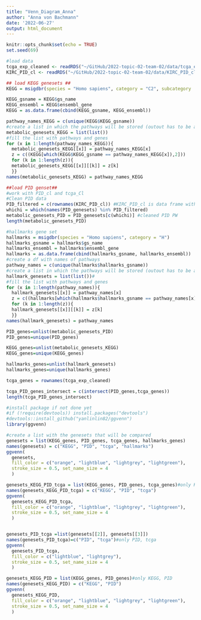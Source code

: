 ```yaml
---
title: "Venn_Diagram_Anna"
author: "Anna von Bachmann"
date: '2022-06-27'
output: html_document
---
```


```r
knitr::opts_chunk$set(echo = TRUE)
set.seed(69)
```

```r
#load data
tcga_exp_cleaned <- readRDS("~/GitHub/2022-topic-02-team-02/data/tcga_exp_cleaned.RDS")
KIRC_PID_cl <- readRDS("~/GitHub/2022-topic-02-team-02/data/KIRC_PID_cl.RDS")
```

```r
## load KEGG genesets ##
KEGG = msigdbr(species = "Homo sapiens", category = "C2", subcategory  = "CP:KEGG")

KEGG_gsname = KEGG$gs_name
KEGG_ensembl = KEGG$ensembl_gene
KEGG = as.data.frame(cbind(KEGG_gsname, KEGG_ensembl))

pathway_names_KEGG = c(unique(KEGG$KEGG_gsname))
#create a list in which the pathways will be stored (outout has to be a list)
metabolic_genesets_KEGG = list(list())
#fill the list with pathways and genes
for (x in 1:length(pathway_names_KEGG)){
  metabolic_genesets_KEGG[[x]] = pathway_names_KEGG[x]
  z = c((KEGG[which(KEGG$KEGG_gsname == pathway_names_KEGG[x]),2]))
  for (k in 1:length(z)){
  metabolic_genesets_KEGG[[x]][[k]] = z[k]
  }}
names(metabolic_genesets_KEGG) = pathway_names_KEGG
```

```r
##load PID genset##
#work with PID_cl and tcga_Cl
#Clean PID data
PID_filtered = c(rownames(KIRC_PID_cl)) #KIRC_PID_cl is data frame without PW with constant NES-->constant NES over all patients is not interesting for clustering
whichi = which(names(PID_genesets) %in% PID_filtered)
metabolic_genesets_PID = PID_genesets[c(whichi)] #cleaned PID PW
length(metabolic_genesets_PID)
```

```r
#hallmarks gene set
hallmarks = msigdbr(species = "Homo sapiens", category = "H")
hallmarks_gsname = hallmarks$gs_name
hallmarks_ensembl = hallmarks$ensembl_gene
hallmarks = as.data.frame(cbind(hallmarks_gsname, hallmarks_ensembl))
#create a df with names of pathways
pathway_names = c(unique(hallmarks$hallmarks_gsname))
#create a list in which the pathways will be stored (outout has to be a list)
hallmark_genesets = list(list())#
#fill the list with pathways and genes
for (x in 1:length(pathway_names)){
  hallmark_genesets[[x]] = pathway_names[x]
  z = c((hallmarks[which(hallmarks$hallmarks_gsname == pathway_names[x]),2]))
  for (k in 1:length(z)){
  hallmark_genesets[[x]][[k]] = z[k]
  }}
names(hallmark_genesets) = pathway_names
```


```r
PID_genes=unlist(metabolic_genesets_PID)
PID_genes=unique(PID_genes)

KEGG_genes=unlist(metabolic_genesets_KEGG)
KEGG_genes=unique(KEGG_genes)

hallmarks_genes=unlist(hallmark_genesets)
hallmarks_genes=unique(hallmarks_genes)

tcga_genes = rownames(tcga_exp_cleaned)

tcga_PID_genes_intersect = c(intersect(PID_genes,tcga_genes))
length(tcga_PID_genes_intersect)
```

```r
#install package if not done yet
#if (!require(devtools)) install.packages("devtools")
#devtools::install_github("yanlinlin82/ggvenn")
library(ggvenn)
```

```r
#create a list with the genesets that will be compared
genesets = list(KEGG_genes, PID_genes, tcga_genes, hallmarks_genes)
names(genesets) = c("KEGG", "PID", "tcga", "hallmarks")
ggvenn(
  genesets, 
  fill_color = c("orange", "lightblue", "lightgrey", "lightgreen"),
  stroke_size = 0.5, set_name_size = 4
  )

genesets_KEGG_PID_tcga = list(KEGG_genes, PID_genes, tcga_genes)#only KEGG, PID, tcga
names(genesets_KEGG_PID_tcga) = c("KEGG", "PID", "tcga")
ggvenn(
  genesets_KEGG_PID_tcga, 
  fill_color = c("orange", "lightblue", "lightgrey", "lightgreen"),
  stroke_size = 0.5, set_name_size = 4
  )


genesets_PID_tcga =list(genesets[[2]], genesets[[3]])
names(genesets_PID_tcga)=c("PID", "tcga")#only PID, tcga
ggvenn(
  genesets_PID_tcga,
  fill_color = c("lightblue", "lightgrey"),
  stroke_size = 0.5, set_name_size = 4
  )

genesets_KEGG_PID = list(KEGG_genes, PID_genes)#only KEGG, PID
names(genesets_KEGG_PID) = c("KEGG", "PID")
ggvenn(
  genesets_KEGG_PID, 
  fill_color = c("orange", "lightblue", "lightgrey", "lightgreen"),
  stroke_size = 0.5, set_name_size = 4
  )
```
